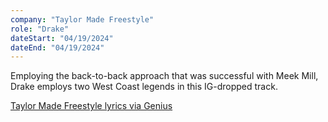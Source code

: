 ```yaml
---
company: "Taylor Made Freestyle"
role: "Drake"
dateStart: "04/19/2024"
dateEnd: "04/19/2024"
---
```



Employing the back-to-back approach that was successful with Meek Mill, Drake employs two West Coast legends in this IG-dropped track.

<YouTube id="https://www.youtube.com/watch?v=zWKKBwSnvNE&pp=ygUVVGF5bG9yIE1hZGUgRnJlZXN0eWxl" />

[Taylor Made Freestyle lyrics via Genius](https://genius.com/Drake-taylor-made-freestyle-lyrics)